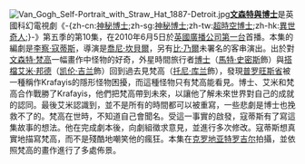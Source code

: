 [[File:Van_Gogh_Self-Portrait_with_Straw_Hat_1887-Detroit.jpg|left]]'''[[文森特與博士|文森特與博士]]'''是英國科幻電視劇《-{zh-cn:[[神秘博士|神秘博士]];zh-sg:[[神秘博士|神秘博士]];zh-tw:[[超時空博士|超時空博士]];zh-hk:[[異世奇人|異世奇人]];}-》第五季的第10集，在2010年6月5日於[[英國廣播公司第一台|英國廣播公司第一台]]首播。本集的編劇是[[李察·寇蒂斯|李察·寇蒂斯]]，導演是[[喬尼·坎貝爾|喬尼·坎貝爾]]，另有[[比·乃爾|比·乃爾]]未署名的客串演出。出於對[[文森特·梵高|文森特·梵高]]一幅畫作中怪物的好奇，外星時間旅行者[[博士_(異世奇人)|博士]]（[[馬特·史密斯|馬特·史密斯]]飾）與[[搭檔_(異世奇人)|搭檔]][[艾米·邦德|艾米·邦德]]（[[凯伦·吉兰|凯伦·吉兰]]飾）回到過去見梵高（[[托尼·库兰|托尼·库兰]]飾），發現[[普罗旺斯省|普罗旺斯省]]被一種稱作Krafayis的隱形怪物困擾，而這種怪物只有梵高能看見。博士、艾米和梵高合作戰勝了Krafayis，他們把梵高帶到未來，以讓他了解未來世界對自己的成就的認同。最後艾米認識到，並不是所有的時間都可以被重寫，一些悲劇是博士也挽救不了的。梵高在世時，不知道自己會聞名。受這一事實的啟發，寇蒂斯有了寫這集故事的想法。他在完成劇本後，向劇組徵求意見，並進行多次修改。寇蒂斯想真實地描寫梵高，而不是殘酷地嘲笑他的瘋狂。本集在[[克罗地亚|克罗地亚]][[特罗吉尔|特罗吉尔]]拍攝，並依照梵高的畫作進行了多處佈景。